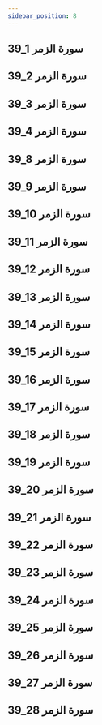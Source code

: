 ```yaml
---
sidebar_position: 8
---
```


## 39_1 سورة الزمر
<YouTube youTubeId='SlZrpkNo3Ts' />

## 39_2 سورة الزمر
<YouTube youTubeId='KMZIfn7siJk' />

## 39_3 سورة الزمر
<YouTube youTubeId='o6_Qc6JZ-18' />

## 39_4 سورة الزمر
<YouTube youTubeId='HVtUsTLDHCk' />

## 39_8 سورة الزمر
<YouTube youTubeId='dkezVDf9Zsc' />

## 39_9 سورة الزمر
<YouTube youTubeId='NJlkKL-A4A4' />

## 39_10 سورة الزمر
<YouTube youTubeId='DnB-Ma0D6Hg' />

## 39_11 سورة الزمر
<YouTube youTubeId='jNWMp0XUrpM' />

## 39_12 سورة الزمر
<YouTube youTubeId='RxjoSIbba8s' />

## 39_13 سورة الزمر
<YouTube youTubeId='x4au520luRc' />

## 39_14 سورة الزمر
<YouTube youTubeId='Nb3wmqMev4s' />

## 39_15 سورة الزمر
<YouTube youTubeId='J6krhh4OGsc' />

## 39_16 سورة الزمر
<YouTube youTubeId='OMHaam4EtWE' />

## 39_17 سورة الزمر
<YouTube youTubeId='raN8EX_HWNg' />

## 39_18 سورة الزمر
<YouTube youTubeId='LvOmzalcfBI' />

## 39_19 سورة الزمر
<YouTube youTubeId='Atq8PXfnB8Q' />

## 39_20 سورة الزمر
<YouTube youTubeId='5HsitL3jCxM' />

## 39_21 سورة الزمر
<YouTube youTubeId='hkKtHuSRMMg' />

## 39_22 سورة الزمر
<YouTube youTubeId='x6chfk--uDI' />

## 39_23 سورة الزمر
<YouTube youTubeId='Lm4rGHCBlfM' />

## 39_24 سورة الزمر
<YouTube youTubeId='4xWO4LM6CRw' />

## 39_25 سورة الزمر
<YouTube youTubeId='TOxgktuwSg4' />

## 39_26 سورة الزمر
<YouTube youTubeId='xmPN3ib9LHQ' />

## 39_27 سورة الزمر
<YouTube youTubeId='rvf742mF12o' />

## 39_28 سورة الزمر
<YouTube youTubeId='v47YorWUhJE' />
